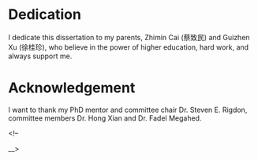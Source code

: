 Dedication {-}
==========

I dedicate this dissertation to my parents, Zhimin Cai (蔡致民) and Guizhen Xu (徐桂珍), who believe in the power of higher education, hard work, and always support me.

Acknowledgement {-}
===============

I want to thank my PhD mentor and committee chair Dr. Steven E. Rigdon, committee members Dr. Hong Xian and Dr. Fadel Megahed.



\cleardoublepage
\tableofcontents

\listoffigures
\listoftables


\mainmatter
\doublespacing

<!--
\doublespacing
\singlespacing

__>